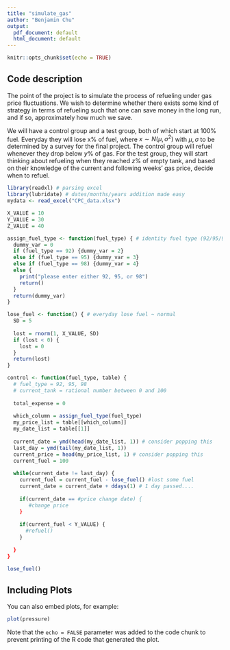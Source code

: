 ---
title: "simulate_gas"
author: "Benjamin Chu"
output:
  pdf_document: default
  html_document: default
---

```{r setup, include=FALSE}
knitr::opts_chunk$set(echo = TRUE)
```

## Code description

The point of the project is to simulate the process of refueling under gas price fluctuations. We wish to determine whether there exists some kind of strategy in terms of refueling such that one can save money in the long run, and if so, approximately how much we save.

We will have a control group and a test group, both of which start at 100% fuel. Everyday they will lose x% of fuel, where $x \sim N(\mu, \sigma^2)$ with $\mu, \sigma$ to be determined by a survey for the final project. The control group will refuel whenever they drop below $y$% of gas. For the test group, they will start thinking about refueling when they reached $z$% of empty tank, and based on their knowledge of the current and following weeks' gas price, decide when to refuel.

```{r}
library(readxl) # parsing excel
library(lubridate) # dates/months/years addition made easy
mydata <- read_excel("CPC_data.xlsx")

X_VALUE = 10
Y_VALUE = 30
Z_VALUE = 40

assign_fuel_type <- function(fuel_type) { # identity fuel type (92/95/98)
  dummy_var = 0
  if (fuel_type == 92) {dummy_var = 2}
  else if (fuel_type == 95) {dummy_var = 3}
  else if (fuel_type == 98) {dummy_var = 4}
  else {
    print("please enter either 92, 95, or 98")
    return()
  }
  return(dummy_var)
}

lose_fuel <- function() { # everyday lose fuel ~ normal
  SD = 5
  
  lost = rnorm(1, X_VALUE, SD)
  if (lost < 0) {
    lost = 0
  }
  return(lost)
}

control <- function(fuel_type, table) {
  # fuel_type = 92, 95, 98
  # current_tank = rational number between 0 and 100
  
  total_expense = 0
  
  which_column = assign_fuel_type(fuel_type)
  my_price_list = table[[which_column]]
  my_date_list = table[[1]]
  
  current_date = ymd(head(my_date_list, 1)) # consider popping this
  last_day = ymd(tail(my_date_list, 1))
  current_price = head(my_price_list, 1) # consider popping this
  current_fuel = 100
  
  while(current_date != last_day) {
    current_fuel = current_fuel - lose_fuel() #lost some fuel
    current_date = current_date + ddays(1) # 1 day passed.... 
    
    if(current_date == #price change date) {
       #change price
    }
    
    if(current_fuel < Y_VALUE) {
      #refuel()
    }
    
  }
}

lose_fuel()


```


## Including Plots

You can also embed plots, for example:

```{r pressure, echo=FALSE}
plot(pressure)
```

Note that the `echo = FALSE` parameter was added to the code chunk to prevent printing of the R code that generated the plot.
